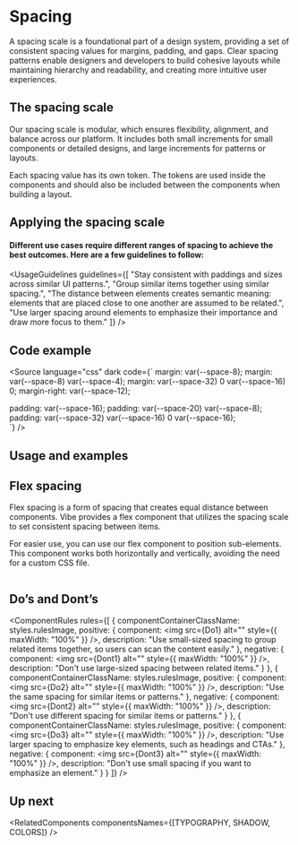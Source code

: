 
<Meta of={SpacingStories} />

# Spacing

A spacing scale is a foundational part of a design system,
providing a set of consistent spacing values for margins, padding, and gaps.
Clear spacing patterns enable designers and developers to build cohesive layouts while maintaining hierarchy and readability,
and creating more intuitive user experiences.

## The spacing scale

Our spacing scale is modular, which ensures flexibility, alignment, and balance across our platform.
It includes both small increments for small components or detailed designs, and large increments for patterns or layouts.

Each spacing value has its own token.
The tokens are used inside the components and should also be included between the components when building a layout.

<SpacingSizes></SpacingSizes>

## Applying the spacing scale

#### Different use cases require different ranges of spacing to achieve the best outcomes. Here are a few guidelines to follow:

<UsageGuidelines
  guidelines={[
    "Stay consistent with paddings and sizes across similar UI patterns.",
    "Group similar items together using similar spacing.",
    "The distance between elements creates semantic meaning: elements that are placed close to one another are assumed to be related.",
    "Use larger spacing around elements to emphasize their importance and draw more focus to them."
  ]}
/>

## Code example

<Source
  language="css"
  dark
  code={`
  margin: var(--space-8);
margin: var(--space-8) var(--space-4);
margin: var(--space-32) 0 var(--space-16) 0;
margin-right: var(--space-12);
          
padding: var(--space-16);
padding: var(--space-20) var(--space-8);
padding: var(--space-32) var(--space-16) 0 var(--space-16);          
`}
/>

## Usage and examples

<Canvas of={SpacingStories.UsageExamples} sourceState="none" />

## Flex spacing

Flex spacing is a form of spacing that creates equal distance between components. Vibe provides a flex component that utilizes the spacing scale to set consistent spacing between items.

For easier use, you can use our <StorybookLink page="Layout/Flex">flex component</StorybookLink> to position sub-elements. This component works both horizontally and vertically, avoiding the need for a custom CSS file.

<Frame className={styles.imageContainer}>
  <img className={styles.imageFlex} src={FlexSpacingExample} alt="" />
</Frame>

## Do’s and Dont’s

<ComponentRules
  rules={[
    {
      componentContainerClassName: styles.rulesImage,
      positive: {
        component: <img src={Do1} alt="" style={{ maxWidth: "100%" }} />,
        description: "Use small-sized spacing to group related items together, so users can scan the content easily."
      },
      negative: {
        component: <img src={Dont1} alt="" style={{ maxWidth: "100%" }} />,
        description: "Don't use large-sized spacing between related items."
      }
    },
    {
      componentContainerClassName: styles.rulesImage,
      positive: {
        component: <img src={Do2} alt="" style={{ maxWidth: "100%" }} />,
        description: "Use the same spacing for similar items or patterns."
      },
      negative: {
        component: <img src={Dont2} alt="" style={{ maxWidth: "100%" }} />,
        description: "Don't use different spacing for similar items or patterns."
      }
    },
    {
      componentContainerClassName: styles.rulesImage,
      positive: {
        component: <img src={Do3} alt="" style={{ maxWidth: "100%" }} />,
        description: "Use larger spacing to emphasize key elements, such as headings and CTAs."
      },
      negative: {
        component: <img src={Dont3} alt="" style={{ maxWidth: "100%" }} />,
        description: "Don't use small spacing if you want to emphasize an element."
      }
    }
  ]}
/>

## Up next

<RelatedComponents componentsNames={[TYPOGRAPHY, SHADOW, COLORS]} />

